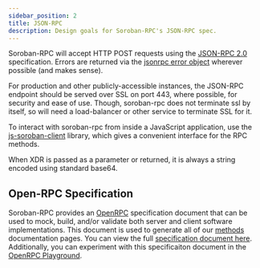 ```yaml
---
sidebar_position: 2
title: JSON-RPC
description: Design goals for Soroban-RPC's JSON-RPC spec.
---
```


Soroban-RPC will accept HTTP POST requests using the [JSON-RPC 2.0] specification. Errors are returned via the [jsonrpc error object] wherever possible (and makes sense).

For production and other publicly-accessible instances, the JSON-RPC endpoint should be served over SSL on port 443, where possible, for security and ease of use. Though, soroban-rpc does not terminate ssl by itself, so will need a load-balancer or other service to terminate SSL for it.

To interact with soroban-rpc from inside a JavaScript application, use the [js-soroban-client] library, which gives a convenient interface for the RPC methods.

When XDR is passed as a parameter or returned, it is always a string encoded using standard base64.

## Open-RPC Specification

Soroban-RPC provides an [OpenRPC] specification document that can be used to mock, build, and/or validate both server and client software implementations. This document is used to generate all of our [methods] documentation pages. You can view the full [specification document here](/openrpc.json). Additionally, you can experiment with this specificaiton document in the [OpenRPC Playground].

[JSON-RPC 2.0]: <https://www.jsonrpc.org/specification>
[jsonrpc error object]: <https://www.jsonrpc.org/specification#error_object>
[js-soroban-client]: <https://github.com/stellar/js-soroban-client>
[OpenRPC]: <https://open-rpc.org/>
[methods]: <./methods>
[OpenRPC Playground]: <https://playground.open-rpc.org/?schemaUrl=https://raw.githubusercontent.com/stellar/soroban-docs/main/static/openrpc.json>
